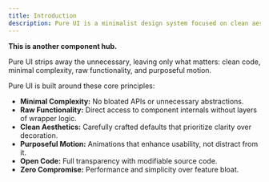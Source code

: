 ```yaml
---
title: Introduction
description: Pure UI is a minimalist design system focused on clean aesthetics, raw functionality, and uncompromising simplicity for modern web applications.
---
```


**This is another component hub.**

Pure UI strips away the unnecessary, leaving only what matters: clean code, minimal complexity, raw functionality, and purposeful motion.

Pure UI is built around these core principles:

- **Minimal Complexity:** No bloated APIs or unnecessary abstractions.
- **Raw Functionality:** Direct access to component internals without layers of wrapper logic.
- **Clean Aesthetics:** Carefully crafted defaults that prioritize clarity over decoration.
- **Purposeful Motion:** Animations that enhance usability, not distract from it.
- **Open Code:** Full transparency with modifiable source code.
- **Zero Compromise:** Performance and simplicity over feature bloat.
